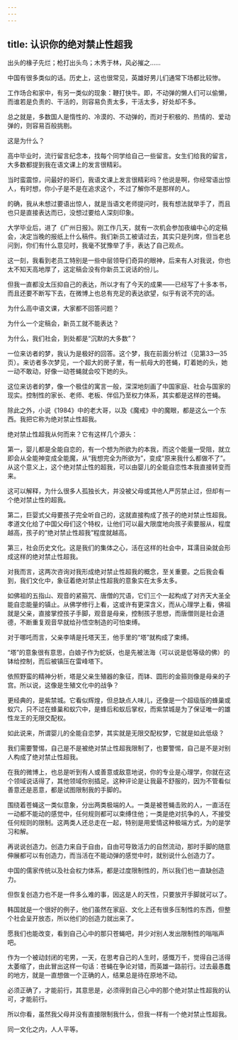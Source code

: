 ```yaml
---
---
---
```

title: 认识你的绝对禁止性超我
---



出头的椽子先烂；枪打出头鸟；木秀于林，风必摧之……

中国有很多类似的话。历史上，这也很常见，英雄好男儿们通常下场都比较惨。

工作场合和家中，有另一类似的现象：鞭打快牛。即，不动弹的懒人们可以偷懒，而谁若是负责的、干活的，则容易负责太多，干活太多，好处却不多。

总之就是，多数国人是惰性的、冷漠的、不动弹的，而对于积极的、热情的、爱动弹的，则容易百般挑剔。

这是为什么？

高中毕业时，流行留言纪念本，找每个同学给自己一些留言。女生们给我的留言，大多数都提到我在语文课上的发言很精彩。

当时蛮震惊，问最好的哥们，我语文课上发言很精彩吗？他说是啊，你经常语出惊人，有时想，你小子是不是在追求这个，不过了解你不是那样的人。

的确，我从未想过要语出惊人，就是当语文老师提问时，我有想法就举手了，而且也只是直接表达而已，没想过要给人深刻印象。

大学毕业后，进了《广州日报》。刚工作几天，就有一次机会参加夜编中心的定稿会，决定当晚的报纸上什么稿件。我们新员工被请过去，其实只是列席，但当老总问到，你们有什么意见时，我毫不犹豫举了手，表达了自己观点。

这一刻，我看到老员工特别是一些中层领导们奇异的眼神，后来有人对我说，你也太不知天高地厚了，这定稿会没有你新员工说话的份儿。

但我一直都没太压抑自己的表达，所以才有了今天的成果——已经写了十多本书，而且还要不断写下去，在微博上也总有充足的表达欲望，似乎有说不完的话。

为什么高中语文课，大家都不回答问题？

为什么一个定稿会，新员工就不能表达？

为什么，我们社会，到处都是“沉默的大多数”？

一位来访者的梦，我认为是极好的回答。这个梦，我在前面分析过（见第33—35页）。来访者多次梦见，一个超大的房子里，有一航母大的苍蝇，盯着她的头，她一动不敢动，好像一动苍蝇就会咬下她的头。

这位来访者的梦，像一个极佳的寓言一般，深深地刻画了中国家庭、社会与国家的现实。控制性的家长、老师、老板、伴侣乃至权力体系，其实都是这样的苍蝇。

除此之外，小说《1984》中的老大哥，以及《魔戒》中的魔眼，都是这么一个东西。我把它称为绝对禁止性超我。

绝对禁止性超我从何而来？它有这样几个源头：

第一，婴儿都是全能自恋的，有一个想为所欲为的本我，而这个能量一受阻，就立即会从全能神变成全能魔，从“我想完全为所欲为”，变成“原来我什么都做不了”。从这个意义上，这个绝对禁止性的超我，可以由婴儿的全能自恋性本我直接转变而来。

这可以解释，为什么很多人孤独长大，并没被父母或其他人严厉禁止过，但却有一个绝对禁止性的超我。

第二，巨婴式父母要孩子完全听自己的，这就直接构成了孩子的绝对禁止性超我。孝道文化给了中国父母们这个特权，让他们可以最大限度地向孩子索要服从，程度越高，孩子的“绝对禁止性超我”程度就越高。

第三，社会历史文化。这是我们的集体之心，活在这样的社会中，耳濡目染就会形成这样的绝对禁止性超我。

对我而言，这两次咨询对我形成绝对禁止性超我的概念，至关重要。之后我会看到，我们文化中，象征着绝对禁止性超我的意象实在太多太多。

如佛祖的五指山、观音的紧箍咒、唐僧的咒语，它们三个一起构成了对齐天大圣全能自恋能量的镇止。从佛学修行上看，这或许有更深含义，而从心理学上看，佛祖就是父亲，直接掌控孩子手脚，观音是母亲，控制孩子思想，而唐僧则是社会道德，不断重复观音早就给孙悟空制造的可怕束缚。

对于哪吒而言，父亲李靖是托塔天王，他手里的“塔”就构成了束缚。

“塔”的意象很有意思，白娘子作为蛇妖，也是先被法海（可以说是低等级的佛）的钵给控制，而后被镇压在雷峰塔下。

依照野蛮的精神分析，塔是父亲生殖器的象征，而钵、圆形的金箍则像是母亲的子宫。所以说，这像是生殖文化中的战争？

更经典的，是紫禁城。它看似辉煌，但总缺点人味儿，还像是一个超级版的蜂巢或蚁穴，只不过在蜂巢和蚁穴中，是蜂后和蚁后掌权，而紫禁城是为了保证唯一的雄性龙王的无限交配权。

如此说来，所谓婴儿的全能自恋梦，其实就是无限交配权梦，它就是如此低级？

我们需要警惕，自己是不是被绝对禁止性超我限制了，也要警惕，自己是不是对别人构成了绝对禁止性超我。

在我的微博上，也总是听到有人或善意或敌意地说，你的专业是心理学，你就在这个领域说话得了，其他领域你别插足。这种评论是让我最不舒服的，因为不管看似善意还是恶意，都是试图限制我的手脚的。

围绕着苍蝇这一类似意象，分出两类极端的人。一类是被苍蝇击败的人，一直活在一动都不能动的感觉中，任何规则都可以束缚住他；一类是绝对抗争的人，不接受任何规则的限制。这两类人还总走在一起，特别是用爱情这种极端方式，为的是学习和解。

再说说创造力。创造力来自于自由，自由可导致活力的自然流动，那时手脚的随意伸展都可以有创造力，而当活在不能动弹的感觉中时，就别说什么创造力了。

中国的儒家传统以及社会权力体系，都是过度限制性的，所以我们也一直缺创造力。

但恢复创造力也不是一件多么难的事，因这是人的天性，只要放开手脚就可以了。

韩国就是一个很好的例子，他们虽然在家庭、文化上还有很多压制性的东西，但整个社会呈开放态，所以他们的创造力就出来了。

愿我们也能改变，看到自己心中的那只苍蝇吧，并少对别人发出限制性的嗡嗡声吧。

作为一个被动封闭的宅男，一天，在思考自己的人生时，感慨万千，觉得自己活得太萎缩了，由此冒出这样一句话：苍蝇在争论对错，而英雄一路前行。过去最愚蠢的地方，就是一直想做一个正确的人，结果总是待在原地不动。

必须正确了，才能前行，其意思是，必须得到自己心中的那个绝对禁止性超我的认可，才能前行。

所以你看，虽然我父母并没有直接限制我什么，但我一样有一个绝对禁止性超我。

同一文化之内，人人平等。